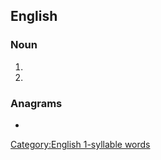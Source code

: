 ==English==

===Noun===
{{head|en|noun plural form}}

# {{plural of|wye|lang=en}}
# {{plural of|wy|lang=en}}

===Anagrams===
* {{anagrams|en|Wyse|weys|wyse|yews}}

[[Category:English 1-syllable words]]